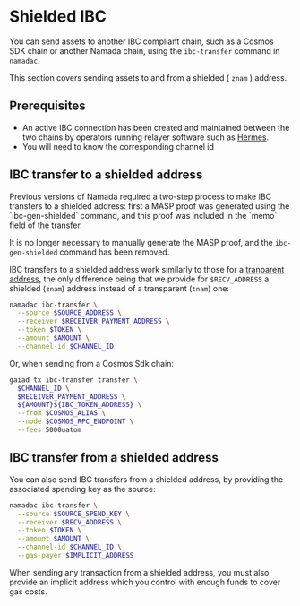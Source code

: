 
# Shielded IBC

You can send assets to another IBC compliant chain, such as a Cosmos SDK chain or another Namada chain, using the
`ibc-transfer` command in `namadac`.

This section covers sending assets to and from a shielded ( `znam` ) address.

## Prerequisites

- An active IBC connection has been created and maintained between the two chains by operators running relayer 
software such as [Hermes](https://github.com/heliaxdev/hermes). 
- You will need to know the corresponding channel id

## IBC transfer to a shielded address
<Callout>
Previous versions of Namada required a two-step process to make IBC transfers to a shielded address: first a MASP proof was generated using the 
`ibc-gen-shielded` command, and this proof was included in the `memo` field of the transfer.  

It is no longer necessary to manually generate the MASP proof, and the `ibc-gen-shielded` command has been removed.
</Callout>

IBC transfers to a shielded address work similarly to those for a [tranparent address](./transparent-ibc.mdx), 
the only difference being that we provide for `$RECV_ADDRESS` a shielded (`znam`) address instead of a transparent (`tnam`) one:

```bash copy
namadac ibc-transfer \
  --source $SOURCE_ADDRESS \
  --receiver $RECEIVER_PAYMENT_ADDRESS \
  --token $TOKEN \
  --amount $AMOUNT \
  --channel-id $CHANNEL_ID
```
  
Or, when sending from a Cosmos Sdk chain:

```bash copy
gaiad tx ibc-transfer transfer \
  $CHANNEL_ID \
  $RECEIVER_PAYMENT_ADDRESS \
  ${AMOUNT}${IBC_TOKEN_ADDRESS} \
  --from $COSMOS_ALIAS \
  --node $COSMOS_RPC_ENDPOINT \
  --fees 5000uatom
```

## IBC transfer from a shielded address
You can also send IBC transfers from a shielded address, by providing the associated spending key as the source:
```bash copy
namadac ibc-transfer \
  --source $SOURCE_SPEND_KEY \
  --receiver $RECV_ADDRESS \
  --token $TOKEN \
  --amount $AMOUNT \
  --channel-id $CHANNEL_ID \
  --gas-payer $IMPLICIT_ADDRESS
```
<Callout>
When sending any transaction from a shielded address, you must also provide an implicit address which you control with enough funds to cover gas costs.
</Callout>